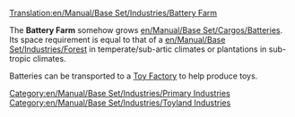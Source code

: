 [[Translation:en/Manual/Base Set/Industries/Battery Farm]]

{{en/Manual/Base Set/Industries/Industries|image=en/BatteryFarm.png.png
|name=Battery Farm
|climates=[[en/Manual/Climates]]
|accepts=Nothing
|produces=[[en/Manual/Base Set/Cargos/Batteries]]
|notes=Not present in other [[en/Manual/Climates]].
}}

The '''Battery Farm''' somehow grows [[en/Manual/Base Set/Cargos/Batteries]]. Its space requirement is equal to that of a [[en/Manual/Base Set/Industries/Forest]] in temperate/sub-artic climates or plantations in sub-tropic climates.

Batteries can be transported to a [[en/Manual/Base Set/Industries/Toy Factory|Toy Factory]] to help produce toys.

{{en/Manual/Base Set/Industries/Navbox Industries}}

[[Category:en/Manual/Base Set/Industries/Primary Industries]]
[[Category:en/Manual/Base Set/Industries/Toyland Industries]]